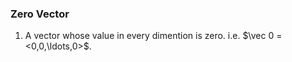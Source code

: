 === Zero Vector ===

# A vector whose value in every dimention is zero.  i.e. <math>\vec 0 = <0,0,\ldots,0></math>.